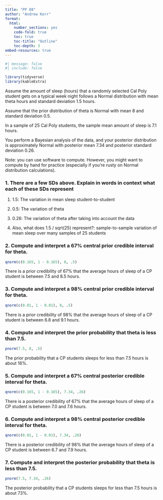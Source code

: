 ```yaml
---
title: "PP 08"
author: "Andrew Kerr"
format:
  html:
    number_sections: yes
    code-fold: true
    toc: true
    toc-title: "Outline"
    toc-depth: 3
embed-resources: true
---
```


```r
#| message: false
#| include: false 

library(tidyverse)
library(kableExtra)
```

Assume the amount of sleep (hours) that a randomly selected Cal Poly student gets on a typical week night follows a Normal distribution with mean theta hours and standard deviation 1.5 hours. 

Assume that the prior distribution of theta is Normal with mean 8 and standard deviation 0.5.

In a sample of 25 Cal Poly students, the sample mean amount of sleep is 7.1 hours.

You perform a Bayesian analysis of the data, and your posterior distribution is approximately Normal with posterior mean 7.34 and posterior standard deviation 0.26.

Note: you can use software to compute. However, you might want to compute by hand for practice (especially if you’re rusty on Normal distribution calculations).

### 1. There are a few SDs above. Explain in words in context what each of these SDs represent

1. 1.5: The variation in mean sleep student-to-student

2. 0.5: The variation of theta

3. 0.26: The variation of theta after taking into account the data

4. Also, what does 1.5 / sqrt(25) represent?: sample-to-sample variation of mean sleep over many samples of 25 students

### 2. Compute and interpret a 67% central prior credible interval for theta.

```r
qnorm(c(0.165, 1 - 0.165), 8, .5)
```

There is a prior credibility of 67% that the average hours of sleep of a CP student is between 7.5 and 8.5 hours.

### 3. Compute and interpret a 98% central prior credible interval for theta.

```r
qnorm(c(0.01, 1 - 0.01), 8, .5)
```

There is a prior credibility of 98% that the average hours of sleep of a CP student is between 6.8 and 9.1 hours.

### 4. Compute and interpret the prior probability that theta is less than 7.5.

```r
pnorm(7.5, 8, .5)
```

The prior probability that a CP students sleeps for less than 7.5 hours is about 16%.

### 5. Compute and interpret a 67% central posterior credible interval for theta.

```r
qnorm(c(0.165, 1 - 0.165), 7.34, .26)
```

There is a posterior credibility of 67% that the average hours of sleep of a CP student is between 7.0 and 7.6 hours.

### 6. Compute and interpret a 98% central posterior credible interval for theta.

```r
qnorm(c(0.01, 1 - 0.01), 7.34, .26)
```

There is a posterior credibility of 98% that the average hours of sleep of a CP student is between 6.7 and 7.9 hours.

### 7. Compute and interpret the posterior probability that theta is less than 7.5.

```r
pnorm(7.5, 7.34, .26)
```

The posterior probability that a CP students sleeps for less than 7.5 hours is about 73%.


